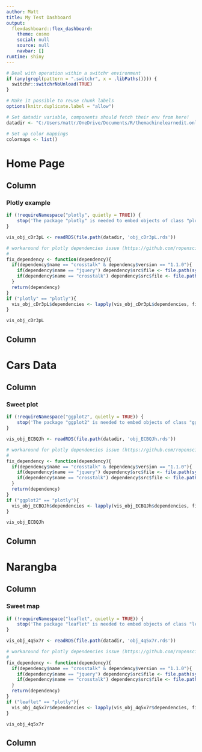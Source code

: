 ```yaml
---
author: Matt
title: My Test Dashboard
output:
  flexdashboard::flex_dashboard:
    theme: cosmo
    social: null
    source: null
    navbar: []
runtime: shiny
---
```


```r
# Deal with operation within a switchr environment
if (any(grepl(pattern = ".switchr", x = .libPaths()))) {
  switchr::switchrNoUnload(TRUE)
}

# Make it possible to reuse chunk labels
options(knitr.duplicate.label = "allow")

# Set datadir variable, components should fetch their env from here!
datadir <- "C:/Users/mattr/OneDrive/Documents/R/themachinelearnedit.online"

# Set up color mappings
colormaps <- list()
```

Home Page {data-navmenu=""}
====================================================

<!-- Page created on 2020-07-29 19:04:41 -->


Column {data-width=600}
-------------------------------------
    
### Plotly example

<!-- Component created on 2020-07-29 19:04:40 -->

```r
if (!requireNamespace("plotly", quietly = TRUE)) {
    stop('The package "plotly" is needed to embed objects of class "plotly".', call. = FALSE)
}

vis_obj_cDr3pL <- readRDS(file.path(datadir, 'obj_cDr3pL.rds'))

# workaround for plotly dependencies issue (https://github.com/ropensci/plotly/issues/1044)
# 
fix_dependency <- function(dependency){
  if(dependency$name == "crosstalk" & dependency$version == "1.1.0"){
    if(dependency$name == "jquery") dependency$src$file <- file.path(system.file(package ="crosstalk"), "lib/jquery")
    if(dependency$name == "crosstalk") dependency$src$file <- file.path(system.file(package ="crosstalk"), "www")
  }
  return(dependency)
}
if ("plotly" == "plotly"){
  vis_obj_cDr3pL$dependencies <- lapply(vis_obj_cDr3pL$dependencies, fix_dependency)  
}

vis_obj_cDr3pL
```


   
Column {data-width=400}
-------------------------------------
   




Cars Data {data-navmenu="My Menu Link"}
====================================================

<!-- Page created on 2020-07-29 19:04:41 -->


Column {data-width=600}
-------------------------------------
    
### Sweet plot

<!-- Component created on 2020-07-29 19:04:39 -->

```r
if (!requireNamespace("ggplot2", quietly = TRUE)) {
    stop('The package "ggplot2" is needed to embed objects of class "gg".', call. = FALSE)
}

vis_obj_ECBQJh <- readRDS(file.path(datadir, 'obj_ECBQJh.rds'))

# workaround for plotly dependencies issue (https://github.com/ropensci/plotly/issues/1044)
# 
fix_dependency <- function(dependency){
  if(dependency$name == "crosstalk" & dependency$version == "1.1.0"){
    if(dependency$name == "jquery") dependency$src$file <- file.path(system.file(package ="crosstalk"), "lib/jquery")
    if(dependency$name == "crosstalk") dependency$src$file <- file.path(system.file(package ="crosstalk"), "www")
  }
  return(dependency)
}
if ("ggplot2" == "plotly"){
  vis_obj_ECBQJh$dependencies <- lapply(vis_obj_ECBQJh$dependencies, fix_dependency)  
}

vis_obj_ECBQJh
```


   
Column {data-width=400}
-------------------------------------
   




Narangba {data-navmenu="My Menu Link"}
====================================================

<!-- Page created on 2020-07-29 19:04:41 -->


Column {data-width=600}
-------------------------------------
    
### Sweet map

<!-- Component created on 2020-07-29 19:04:39 -->

```r
if (!requireNamespace("leaflet", quietly = TRUE)) {
    stop('The package "leaflet" is needed to embed objects of class "leaflet".', call. = FALSE)
}

vis_obj_4q5x7r <- readRDS(file.path(datadir, 'obj_4q5x7r.rds'))

# workaround for plotly dependencies issue (https://github.com/ropensci/plotly/issues/1044)
# 
fix_dependency <- function(dependency){
  if(dependency$name == "crosstalk" & dependency$version == "1.1.0"){
    if(dependency$name == "jquery") dependency$src$file <- file.path(system.file(package ="crosstalk"), "lib/jquery")
    if(dependency$name == "crosstalk") dependency$src$file <- file.path(system.file(package ="crosstalk"), "www")
  }
  return(dependency)
}
if ("leaflet" == "plotly"){
  vis_obj_4q5x7r$dependencies <- lapply(vis_obj_4q5x7r$dependencies, fix_dependency)  
}

vis_obj_4q5x7r
```


   
Column {data-width=400}
-------------------------------------
   




